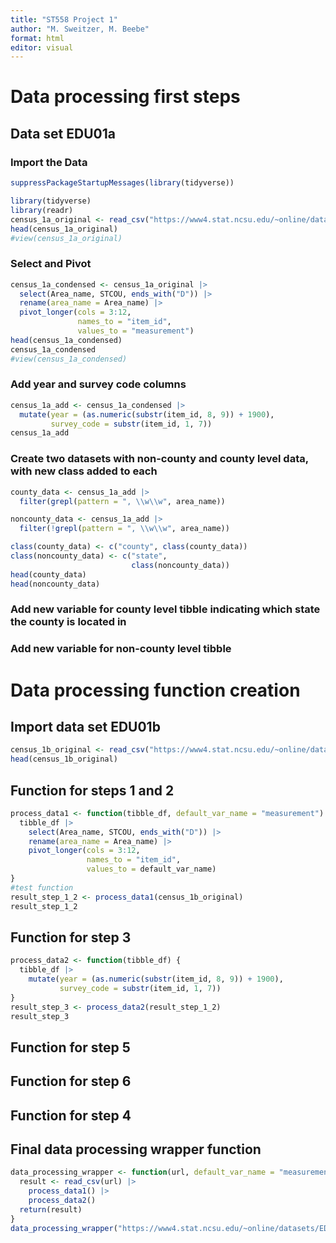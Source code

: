 ```yaml
---
title: "ST558 Project 1"
author: "M. Sweitzer, M. Beebe"
format: html
editor: visual
---
```


# Data processing first steps

## Data set EDU01a

### Import the Data

```r
suppressPackageStartupMessages(library(tidyverse))
```

```r
library(tidyverse)
library(readr)
census_1a_original <- read_csv("https://www4.stat.ncsu.edu/~online/datasets/EDU01a.csv")
head(census_1a_original)
#view(census_1a_original)
```

### Select and Pivot

```r
census_1a_condensed <- census_1a_original |>
  select(Area_name, STCOU, ends_with("D")) |>
  rename(area_name = Area_name) |>
  pivot_longer(cols = 3:12, 
               names_to = "item_id", 
               values_to = "measurement")
head(census_1a_condensed) 
census_1a_condensed
#view(census_1a_condensed)
```

### Add year and survey code columns

```r
census_1a_add <- census_1a_condensed |>
  mutate(year = (as.numeric(substr(item_id, 8, 9)) + 1900),
         survey_code = substr(item_id, 1, 7))
census_1a_add
```

### Create two datasets with non-county and county level data, with new class added to each

```r
county_data <- census_1a_add |>
  filter(grepl(pattern = ", \\w\\w", area_name))

noncounty_data <- census_1a_add |>
  filter(!grepl(pattern = ", \\w\\w", area_name))

class(county_data) <- c("county", class(county_data))
class(noncounty_data) <- c("state", 
                           class(noncounty_data))
head(county_data)
head(noncounty_data)
```

### Add new variable for county level tibble indicating which state the county is located in

### Add new variable for non-county level tibble

# Data processing function creation

## Import data set EDU01b

```r
census_1b_original <- read_csv("https://www4.stat.ncsu.edu/~online/datasets/EDU01b.csv")
head(census_1b_original)
```

## Function for steps 1 and 2

```r
process_data1 <- function(tibble_df, default_var_name = "measurement") {
  tibble_df |>
    select(Area_name, STCOU, ends_with("D")) |>
    rename(area_name = Area_name) |>
    pivot_longer(cols = 3:12, 
                 names_to = "item_id", 
                 values_to = default_var_name)
}
#test function
result_step_1_2 <- process_data1(census_1b_original)
result_step_1_2
```

## Function for step 3

```r
process_data2 <- function(tibble_df) {
  tibble_df |>
    mutate(year = (as.numeric(substr(item_id, 8, 9)) + 1900),
           survey_code = substr(item_id, 1, 7))
}
result_step_3 <- process_data2(result_step_1_2)
result_step_3
```


## Function for step 5

## Function for step 6

## Function for step 4

## Final data processing wrapper function

```r
data_processing_wrapper <- function(url, default_var_name = "measurement") {
  result <- read_csv(url) |>
    process_data1() |>
    process_data2()
  return(result)
}
data_processing_wrapper("https://www4.stat.ncsu.edu/~online/datasets/EDU01b.csv")
```

